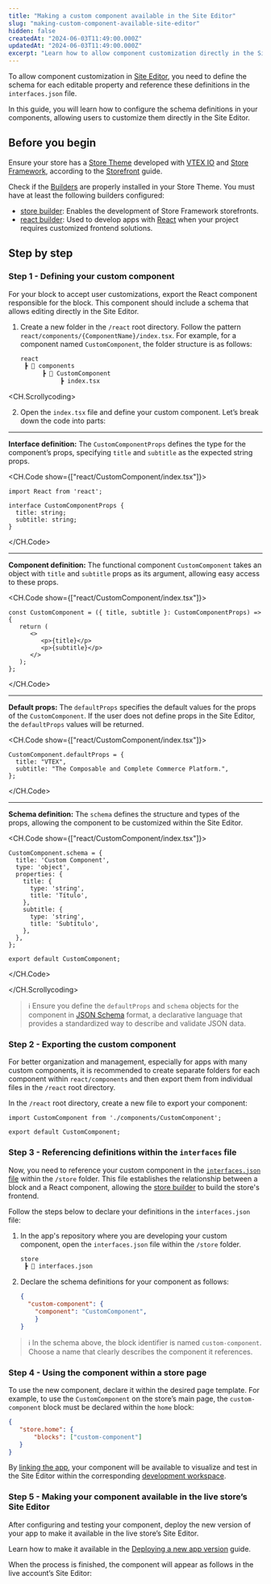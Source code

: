 ```yaml
---
title: "Making a custom component available in the Site Editor"
slug: "making-custom-component-available-site-editor"
hidden: false
createdAt: "2024-06-03T11:49:00.000Z"
updatedAt: "2024-06-03T11:49:00.000Z"
excerpt: "Learn how to allow component customization directly in the Site Editor."
---
```


To allow component customization in [Site Editor](https://help.vtex.com/en/tutorial/site-editor-overview--299Dbeb9mFczUTyNQ9xPe1?&utm_source=autocomplete), you need to define the schema for each editable property and reference these definitions in the `interfaces.json` file.

In this guide, you will learn how to configure the schema definitions in your components, allowing users to customize them directly in the Site Editor.

## Before you begin

Ensure your store has a [Store Theme](https://developers.vtex.com/docs/guides/vtex-io-documentation-store-theme) developed with [VTEX IO](https://developers.vtex.com/docs/guides/vtex-io-documentation-what-is-vtex-io) and [Store Framework](https://developers.vtex.com/docs/guides/store-framework), according to the [Storefront](https://developers.vtex.com/docs/guides/getting-started-3) guide.

Check if the [Builders](https://developers.vtex.com/docs/guides/vtex-io-documentation-builders) are properly installed in your Store Theme. You must have at least the following builders configured:

- [store builder](https://developers.vtex.com/docs/guides/vtex-io-documentation-store-builder): Enables the development of Store Framework storefronts.
- [react builder](https://developers.vtex.com/docs/guides/vtex-io-documentation-react-builder): Used to develop apps with [React](https://react.dev/) when your project requires customized frontend solutions. 

## Step by step

### Step 1 - Defining your custom component

For your block to accept user customizations, export the React component responsible for the block. This component should include a schema that allows editing directly in the Site Editor.

1. Create a new folder in the `/react` root directory. Follow the pattern `react/components/{ComponentName}/index.tsx`. For example, for a component named `CustomComponent`, the folder structure is as follows:

   ```txt
   react
    ┣ 📂 components
         ┣ 📂 CustomComponent
              ┣ index.tsx
   ```

<CH.Scrollycoding>

2. Open the `index.tsx` file and define your custom component. Let’s break down the code into parts:

---

**Interface definition:** The `CustomComponentProps` defines the type for the component’s props, specifying `title` and `subtitle` as the expected string props.

<CH.Code show={["react/CustomComponent/index.tsx"]}>

```tsx react/CustomComponent/index.tsx 
import React from 'react';

interface CustomComponentProps {
  title: string;
  subtitle: string;
}
```

</CH.Code>

---

**Component definition:** The functional component `CustomComponent` takes an object with `title` and `subtitle` props as its argument, allowing easy access to these props.

<CH.Code show={["react/CustomComponent/index.tsx"]}>

```tsx
const CustomComponent = ({ title, subtitle }: CustomComponentProps) => {
   return (
      <>
         <p>{title}</p>
         <p>{subtitle}</p>
      </>
   );
};
```

</CH.Code>

---

**Default props:** The `defaultProps` specifies the default values for the props of the `CustomComponent`. If the user does not define props in the Site Editor, the `defaultProps` values will be returned.

<CH.Code show={["react/CustomComponent/index.tsx"]}>	

```tsx
CustomComponent.defaultProps = {
  title: "VTEX",
  subtitle: "The Composable and Complete Commerce Platform.",
};
```

</CH.Code>

---

**Schema definition:** The `schema` defines the structure and types of the props, allowing the component to be customized within the Site Editor.

<CH.Code show={["react/CustomComponent/index.tsx"]}>

```tsx
CustomComponent.schema = {
  title: 'Custom Component',
  type: 'object',
  properties: {
    title: {
      type: 'string',
      title: 'Título',
    },
    subtitle: {
      type: 'string',
      title: 'Subtítulo',
    },
  },
};

export default CustomComponent;
```

</CH.Code>

</CH.Scrollycoding>

>ℹ️ Ensure you define the `defaultProps` and `schema` objects for the component in [JSON Schema](https://json-schema.org/) format, a declarative language that provides a standardized way to describe and validate JSON data.

### Step 2 - Exporting the custom component

For better organization and management, especially for apps with many custom components, it is recommended to create separate folders for each component within `react/components` and then export them from individual files in the `/react` root directory.

In the `/react` root directory, create a new file to export your component:

```tsx react/CustomComponent.tsx
import CustomComponent from './components/CustomComponent';

export default CustomComponent;
```

### Step 3 - Referencing definitions within the `interfaces` file

Now, you need to reference your custom component in the [`interfaces.json` file](https://developers.vtex.com/docs/guides/vtex-io-documentation-interface) within the `/store` folder. This file establishes the relationship between a block and a React component, allowing the [store builder](https://developers.vtex.com/docs/guides/vtex-io-documentation-store-builder) to build the store's frontend.

Follow the steps below to declare your definitions in the `interfaces.json` file:

1. In the app's repository where you are developing your custom component, open the `interfaces.json` file within the `/store` folder.

   ```txt
   store
    ┣ 📄 interfaces.json
   ```

2. Declare the schema definitions for your component as follows:

   ```json store/interfaces.json
   {
     "custom-component": {
       "component": "CustomComponent",
       }
   }
   ```

>ℹ️ In the schema above, the block identifier is named `custom-component`. Choose a name that clearly describes the component it references.

### Step 4 - Using the component within a store page

To use the new component, declare it within the desired page template. For example, to use the `CustomComponent` on the store’s main page, the `custom-component` block must be declared within the `home` block:

```json
{
   "store.home": {
       "blocks": ["custom-component"]
   }
}
```

By [linking the app](https://developers.vtex.com/docs/guides/vtex-io-documentation-linking-an-app), your component will be available to visualize and test in the Site Editor within the corresponding [development workspace](https://developers.vtex.com/docs/guides/vtex-io-documentation-creating-a-development-workspace).

### Step 5 - Making your component available in the live store’s Site Editor

After configuring and testing your component, deploy the new version of your app to make it available in the live store’s Site Editor.

Learn how to make it available in the [Deploying a new app version](https://developers.vtex.com/docs/guides/vtex-io-documentation-making-your-new-app-version-publicly-available) guide.

When the process is finished, the component will appear as follows in the live account’s Site Editor:
